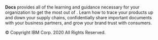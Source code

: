 

**<SolutionName /> Docs** provides all of the learning and guidance necessary
for your organization to get the most out of <SolutionName />. Learn how to trace
your products up and down your supply chains, confidentially share important
documents with your business partners, and grow your brand trust with consumers.

<PageCopyright isHomepage={true}>© Copyright IBM Corp. 2020 All Rights Reserved.</PageCopyright>
